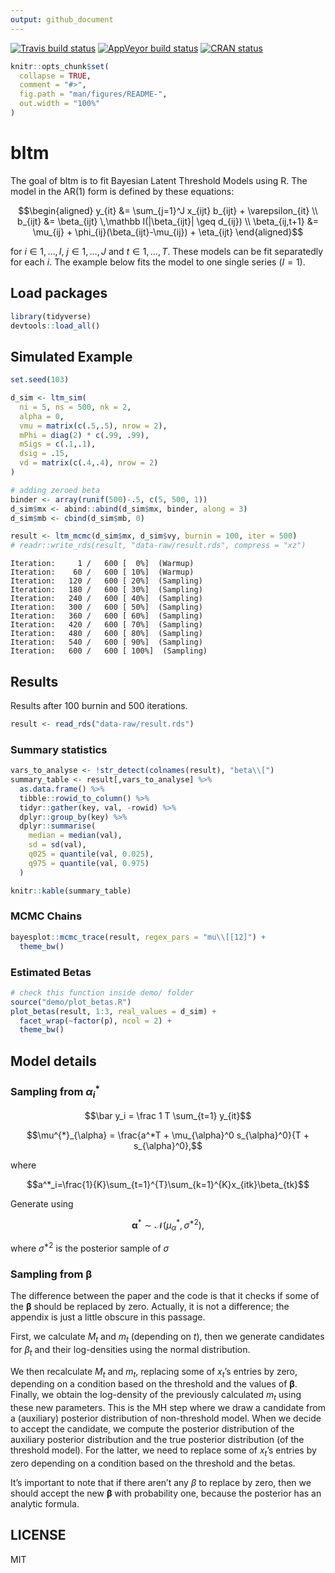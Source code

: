 ```yaml
---
output: github_document
---
```


<!-- badges: start -->
  [![Travis build status](https://travis-ci.org/curso-r/bltm.svg?branch=master)](https://travis-ci.org/curso-r/bltm)
[![AppVeyor build status](https://ci.appveyor.com/api/projects/status/github/curso-r/bltm?branch=master&svg=true)](https://ci.appveyor.com/project/curso-r/bltm)
[![CRAN status](https://www.r-pkg.org/badges/version/bltm)](https://cran.r-project.org/package=bltm)
<!-- badges: end -->

<!-- README.md is generated from README.Rmd. Please edit that file -->

```r
knitr::opts_chunk$set(
  collapse = TRUE,
  comment = "#>",
  fig.path = "man/figures/README-",
  out.width = "100%"
)
```

# bltm

The goal of bltm is to fit Bayesian Latent Threshold Models using R. The model in the AR(1) form is defined by these equations:

$$\begin{aligned}
y_{it} &= \sum_{j=1}^J x_{ijt} b_{ijt} + \varepsilon_{it} \\
b_{ijt} &= \beta_{ijt} \,\mathbb I(|\beta_{ijt}| \geq d_{ij}) \\
\beta_{ij,t+1} &= \mu_{ij} + \phi_{ij}(\beta_{ijt}-\mu_{ij}) + \eta_{ijt}
\end{aligned}$$

for $i \in 1,\dots, I$, $j \in 1,\dots, J$ and $t \in 1,\dots, T$. These models can be fit separatedly for each $i$. The example below fits the model to one single series ($I=1$).

## Load packages

```r
library(tidyverse)
devtools::load_all()
```

## Simulated Example

```r
set.seed(103)

d_sim <- ltm_sim(
  ni = 5, ns = 500, nk = 2, 
  alpha = 0,
  vmu = matrix(c(.5,.5), nrow = 2), 
  mPhi = diag(2) * c(.99, .99),
  mSigs = c(.1,.1),
  dsig = .15,
  vd = matrix(c(.4,.4), nrow = 2)
)

# adding zeroed beta
binder <- array(runif(500)-.5, c(5, 500, 1))
d_sim$mx <- abind::abind(d_sim$mx, binder, along = 3)
d_sim$mb <- cbind(d_sim$mb, 0)
```

```r
result <- ltm_mcmc(d_sim$mx, d_sim$vy, burnin = 100, iter = 500)
# readr::write_rds(result, "data-raw/result.rds", compress = "xz")
```

    Iteration:     1 /   600 [  0%]  (Warmup)
    Iteration:    60 /   600 [ 10%]  (Warmup)
    Iteration:   120 /   600 [ 20%]  (Sampling)
    Iteration:   180 /   600 [ 30%]  (Sampling)
    Iteration:   240 /   600 [ 40%]  (Sampling)
    Iteration:   300 /   600 [ 50%]  (Sampling)
    Iteration:   360 /   600 [ 60%]  (Sampling)
    Iteration:   420 /   600 [ 70%]  (Sampling)
    Iteration:   480 /   600 [ 80%]  (Sampling)
    Iteration:   540 /   600 [ 90%]  (Sampling)
    Iteration:   600 /   600 [ 100%]  (Sampling)

## Results

Results after 100 burnin and 500 iterations.

```r
result <- read_rds("data-raw/result.rds")
```

### Summary statistics

```r
vars_to_analyse <- !str_detect(colnames(result), "beta\\[")
summary_table <- result[,vars_to_analyse] %>%
  as.data.frame() %>%
  tibble::rowid_to_column() %>%
  tidyr::gather(key, val, -rowid) %>%
  dplyr::group_by(key) %>%
  dplyr::summarise(
    median = median(val),
    sd = sd(val),
    q025 = quantile(val, 0.025),
    q975 = quantile(val, 0.975)
  )

knitr::kable(summary_table)
```

### MCMC Chains

```r
bayesplot::mcmc_trace(result, regex_pars = "mu\\[[12]") +
  theme_bw()
```

### Estimated Betas

```r
# check this function inside demo/ folder
source("demo/plot_betas.R")
plot_betas(result, 1:3, real_values = d_sim) +
  facet_wrap(~factor(p), ncol = 2) +
  theme_bw()
```

## Model details

### Sampling from $\alpha_i^{*}$

$$\bar y_i = \frac 1 T \sum_{t=1} y_{it}$$

$$\mu^{*}_{\alpha} = \frac{a^*T + \mu_{\alpha}^0 s_{\alpha}^0}{T + s_{\alpha}^0},$$

where

$$a^*_i=\frac{1}{K}\sum_{t=1}^{T}\sum_{k=1}^{K}x_{itk}\beta_{tk}$$

Generate using 

$$\boldsymbol\alpha^{*} \sim\mathcal N(\mu_{\alpha}^{*}, \sigma^{*2}),$$

where $\sigma^{*2}$ is the posterior sample of $\sigma$

### Sampling from $\boldsymbol\beta$

The difference between the paper and the code is that it checks if some of the $\boldsymbol\beta$ should be replaced by zero. Actually, it is not a difference; the appendix is just a little obscure in this passage.

First, we calculate $M_t$ and $m_t$ (depending on $t$), then we generate candidates for $\beta_t$ and their log-densities using the normal distribution.

We then recalculate $M_t$ and $m_t$, replacing some of $x_t$'s entries by zero, depending on a condition based on the threshold and the values of $\boldsymbol\beta$. Finally, we obtain the log-density of the previously calculated $m_t$ using these new parameters. This is the MH step where we draw a candidate from a (auxiliary) posterior distribution of non-threshold model. When we decide to accept the candidate, we compute the posterior distribution of the auxiliary posterior distribution and the true posterior distribution (of the threshold model). For the latter, we need to replace some of $x_t$'s entries by zero depending on a condition based on the threshold and the betas.

It's important to note that if there aren't any $\beta$ to replace by zero, then we should accept the new $\boldsymbol\beta$ with probability one, because the posterior has an analytic formula.

## LICENSE

MIT
